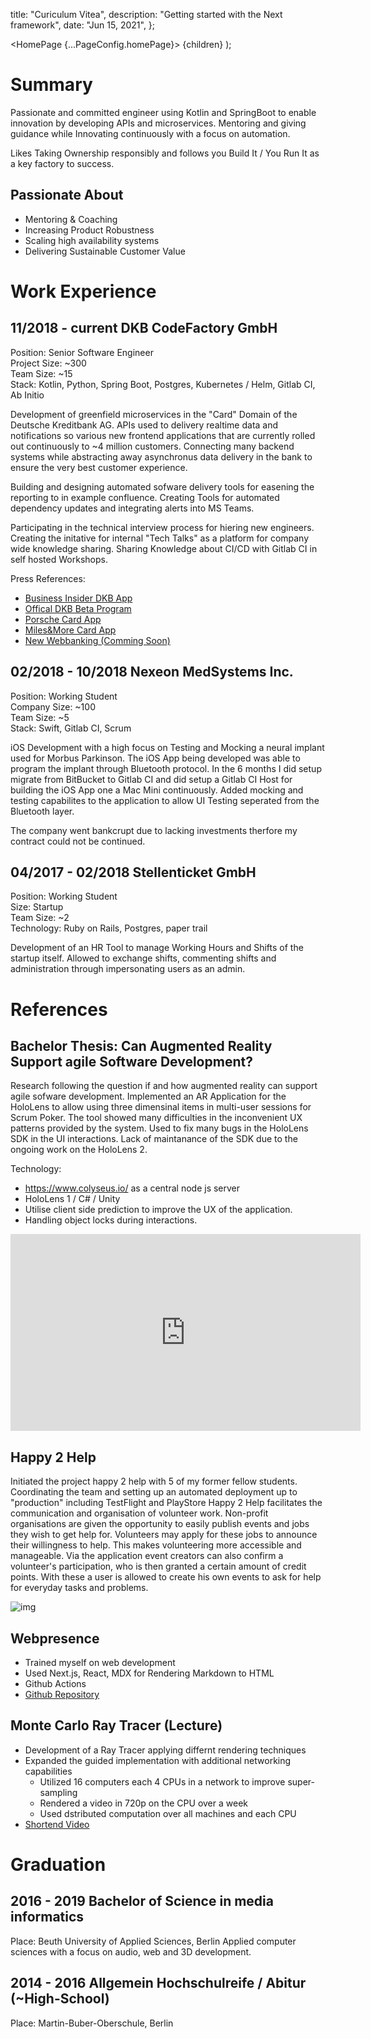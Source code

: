 
  title: "Curiculum Vitea",
  description: "Getting started with the Next framework",
  date: "Jun 15, 2021",
};

  <HomePage {...PageConfig.homePage}>
    <BlogPost meta={meta}>{children}</BlogPost>
  </HomePage>
);

# Summary

Passionate and committed engineer using Kotlin and SpringBoot to enable innovation by developing APIs and microservices.
Mentoring and giving guidance while Innovating continuously with a focus on automation.

Likes Taking Ownership responsibly and follows you Build It / You Run It as a key factory to success.

## Passionate About

- Mentoring & Coaching
- Increasing Product Robustness
- Scaling high availability systems
- Delivering Sustainable Customer Value

# Work Experience

## 11/2018 - current DKB CodeFactory GmbH

Position: Senior Software Engineer<br/>
Project Size: ~300<br/>
Team Size: ~15<br/>
Stack: Kotlin, Python, Spring Boot, Postgres, Kubernetes / Helm, Gitlab CI, Ab Initio<br/>

Development of greenfield microservices in the "Card" Domain of the Deutsche Kreditbank AG.
APIs used to delivery realtime data and notifications so various new frontend applications that are currently rolled out continuously to ~4 million customers.
Connecting many backend systems while abstracting away asynchronus data delivery in the bank to ensure the very best customer experience.

Building and designing automated sofware delivery tools for easening the reporting to in example confluence.
Creating Tools for automated dependency updates and integrating alerts into MS Teams.

Participating in the technical interview process for hiering new engineers.
Creating the initative for internal "Tech Talks" as a platform for company wide knowledge sharing.
Sharing Knowledge about CI/CD with Gitlab CI in self hosted Workshops.

Press References:

- [Business Insider DKB App](https://www.inside-digital.de/news/dkb-so-sieht-die-neue-banking-app-aus-und-diese-funktionen-bringt-sie-mit)
- [Offical DKB Beta Program](https://bank.dkb.de/banking-app-beta)
- [Porsche Card App](https://apps.apple.com/de/app/porsche-card/id1474831604)
- [Miles&More Card App](https://apps.apple.com/de/app/miles-more-credit-card/id1375967750#?platform=iphone)
- [New Webbanking (Comming Soon)](https://finanzwissen.dkb.de/)

## 02/2018 - 10/2018 Nexeon MedSystems Inc.

Position: Working Student<br/>
Company Size: ~100<br/>
Team Size: ~5<br/>
Stack: Swift, Gitlab CI, Scrum<br/>

iOS Development with a high focus on Testing and Mocking a neural implant used for Morbus Parkinson.
The iOS App being developed was able to program the implant through Bluetooth protocol.
In the 6 months I did setup migrate from BitBucket to Gitlab CI and did setup a Gitlab CI Host for building the iOS App one a Mac Mini continuously.
Added mocking and testing capabilites to the application to allow UI Testing seperated from the Bluetooth layer.

The company went bankcrupt due to lacking investments therfore my contract could not be continued.

## 04/2017 - 02/2018 Stellenticket GmbH

Position: Working Student<br/>
Size: Startup<br/>
Team Size: ~2<br/>
Technology: Ruby on Rails, Postgres, paper trail

Development of an HR Tool to manage Working Hours and Shifts of the startup itself.
Allowed to exchange shifts, commenting shifts and administration through impersonating users as an admin.

# References

## Bachelor Thesis: Can Augmented Reality Support agile Software Development?

Research following the question if and how augmented reality can support agile sofware development.
Implemented an AR Application for the HoloLens to allow using three dimensinal items in multi-user sessions for Scrum Poker.
The tool showed many difficulties in the inconvenient UX patterns provided by the system.
Used to fix many bugs in the HoloLens SDK in the UI interactions. Lack of maintanance of the SDK due to the ongoing work on the HoloLens 2.

Technology:

- https://www.colyseus.io/ as a central node js server
- HoloLens 1 / C# / Unity
- Utilise client side prediction to improve the UX of the application.
- Handling object locks during interactions.

<iframe width="560" height="315" src="https://www.youtube.com/embed/jZSyETBtAe0" title="YouTube video player" frameborder="0" allow="accelerometer; autoplay; clipboard-write; encrypted-media; gyroscope; picture-in-picture" allowfullscreen></iframe>



## Happy 2 Help

Initiated the project happy 2 help with 5 of my former fellow students.
Coordinating the team and setting up an automated deployment up to "production" including TestFlight and PlayStore
Happy 2 Help facilitates the communication and organisation of volunteer work. Non-profit organisations are given the opportunity to easily publish events and jobs they wish to get help for. Volunteers may apply for these jobs to announce their willingness to help. This makes volunteering more accessible and manageable. Via the application event creators can also confirm a volunteer's participation, who is then granted a certain amount of credit points. With these a user is allowed to create his own events to ask for help for everyday tasks and problems.

![img](https://raw.githubusercontent.com/saefty/happy2help_app/master/readme_assets/demo.gif)

## Webpresence

- Trained myself on web development
- Used Next.js, React, MDX for Rendering Markdown to HTML
- Github Actions
- [Github Repository](https://saefty.github.io/pages/cv)

## Monte Carlo Ray Tracer (Lecture)

- Development of a Ray Tracer applying differnt rendering techniques
- Expanded the guided implementation with additional networking capabilities
  - Utilized 16 computers each 4 CPUs in a network to improve super-sampling
  - Rendered a video in 720p on the CPU over a week
  - Used dstributed computation over all machines and each CPU
- [Shortend Video](https://github.com/saefty/monte-carlo-raytracer/blob/master/movie.mp4)

# Graduation

## 2016 - 2019 Bachelor of Science in media informatics

Place: Beuth University of Applied Sciences, Berlin
Applied computer sciences with a focus on audio, web and 3D development.

## 2014 - 2016 Allgemein Hochschulreife / Abitur (~High-School)

Place: Martin-Buber-Oberschule, Berlin
